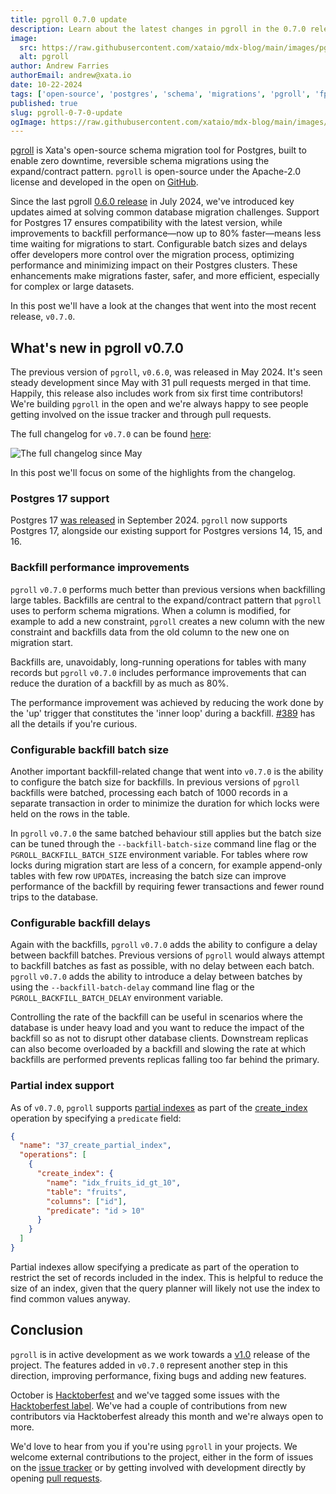 ```yaml
---
title: pgroll 0.7.0 update
description: Learn about the latest changes in pgroll in the 0.7.0 release as we continue developing it into a leading open-source schema migration tool for Postgres.
image:
  src: https://raw.githubusercontent.com/xataio/mdx-blog/main/images/pgroll-update-0-6-0@2x.jpg
  alt: pgroll
author: Andrew Farries
authorEmail: andrew@xata.io
date: 10-22-2024
tags: ['open-source', 'postgres', 'schema', 'migrations', 'pgroll', 'fpSchemaMigrations', 'oss']
published: true
slug: pgroll-0-7-0-update
ogImage: https://raw.githubusercontent.com/xataio/mdx-blog/main/images/pgroll-update-0-6-0@2x.jpg
---
```


[pgroll](https://xata.io/pgroll) is Xata's open-source schema migration tool for Postgres, built to enable zero downtime, reversible schema migrations using the expand/contract pattern. `pgroll` is open-source under the Apache-2.0 license and developed in the open on [GitHub](https://github.com/xataio/pgroll).

Since the last pgroll [0.6.0 release](https://xata.io/blog/pgroll-0-6-0-update) in July 2024, we've introduced key updates aimed at solving common database migration challenges. Support for Postgres 17 ensures compatibility with the latest version, while improvements to backfill performance—now up to 80% faster—means less time waiting for migrations to start. Configurable batch sizes and delays offer developers more control over the migration process, optimizing performance and minimizing impact on their Postgres clusters. These enhancements make migrations faster, safer, and more efficient, especially for complex or large datasets.

In this post we'll have a look at the changes that went into the most recent release, `v0.7.0`.

## What's new in pgroll v0.7.0

The previous version of `pgroll`, `v0.6.0`, was released in May 2024. It's seen steady development since May with 31 pull requests merged in that time. Happily, this release also includes work from six first time contributors! We're building `pgroll` in the open and we're always happy to see people getting involved on the issue tracker and through pull requests.

The full changelog for `v0.7.0` can be found [here](https://github.com/xataio/pgroll/releases/tag/v0.7.0):

![The full changelog since May](images/whats-new-in-pgroll-0-7-0/changelog.png)

In this post we'll focus on some of the highlights from the changelog.

### Postgres 17 support

Postgres 17 [was released](https://www.postgresql.org/about/news/postgresql-17-released-2936/) in September 2024. `pgroll` now supports Postgres 17, alongside our existing support for Postgres versions 14, 15, and 16.

### Backfill performance improvements

`pgroll` `v0.7.0` performs much better than previous versions when backfilling large tables. Backfills are central to the expand/contract pattern that `pgroll` uses to perform schema migrations. When a column is modified, for example to add a new constraint, `pgroll` creates a new column with the new constraint and backfills data from the old column to the new one on migration start.

Backfills are, unavoidably, long-running operations for tables with many records but `pgroll` `v0.7.0` includes performance improvements that can reduce the duration of a backfill by as much as 80%.

The performance improvement was achieved by reducing the work done by the 'up' trigger that constitutes the 'inner loop' during a backfill. [#389](https://github.com/xataio/pgroll/pull/389) has all the details if you're curious.

### Configurable backfill batch size

Another important backfill-related change that went into `v0.7.0` is the ability to configure the batch size for backfills. In previous versions of `pgroll` backfills were batched, processing each batch of 1000 records in a separate transaction in order to minimize the duration for which locks were held on the rows in the table.

In `pgroll` `v0.7.0` the same batched behaviour still applies but the batch size can be tuned through the `--backfill-batch-size` command line flag or the `PGROLL_BACKFILL_BATCH_SIZE` environment variable. For tables where row locks during migration start are less of a concern, for example append-only tables with few row `UPDATE`s, increasing the batch size can improve performance of the backfill by requiring fewer transactions and fewer round trips to the database.

### Configurable backfill delays

Again with the backfills, `pgroll` `v0.7.0` adds the ability to configure a delay between backfill batches. Previous versions of `pgroll` would always attempt to backfill batches as fast as possible, with no delay between each batch. `pgroll` `v0.7.0` adds the ability to introduce a delay between batches by using the `--backfill-batch-delay` command line flag or the `PGROLL_BACKFILL_BATCH_DELAY` environment variable.

Controlling the rate of the backfill can be useful in scenarios where the database is under heavy load and you want to reduce the impact of the backfill so as not to disrupt other database clients. Downstream replicas can also become overloaded by a backfill and slowing the rate at which backfills are performed prevents replicas falling too far behind the primary.

### Partial index support

As of `v0.7.0`, `pgroll` supports [partial indexes](https://www.postgresql.org/docs/current/indexes-partial.html) as part of the [create_index](https://github.com/xataio/pgroll/blob/main/docs/README.md#create-index) operation by specifying a `predicate` field:

```json
{
  "name": "37_create_partial_index",
  "operations": [
    {
      "create_index": {
        "name": "idx_fruits_id_gt_10",
        "table": "fruits",
        "columns": ["id"],
        "predicate": "id > 10"
      }
    }
  ]
}
```

Partial indexes allow specifying a predicate as part of the operation to restrict the set of records included in the index. This is helpful to reduce the size of an index, given that the query planner will likely not use the index to find common values anyway.

## Conclusion

`pgroll` is in active development as we work towards a [v1.0](https://github.com/xataio/pgroll/milestone/2) release of the project. The features added in `v0.7.0` represent another step in this direction, improving performance, fixing bugs and adding new features.

October is [Hacktoberfest](https://hacktoberfest.com/) and we've tagged some issues with the [Hacktoberfest label](https://github.com/xataio/pgroll/issues?q=is%3Aissue+is%3Aopen+label%3Ahacktoberfest). We've had a couple of contributions from new contributors via Hacktoberfest already this month and we're always open to more.

We'd love to hear from you if you're using `pgroll` in your projects. We welcome external contributions to the project, either in the form of issues on the [issue tracker](https://github.com/xataio/pgroll/issues) or by getting involved with development directly by opening [pull requests](https://github.com/xataio/pgroll/pulls).
